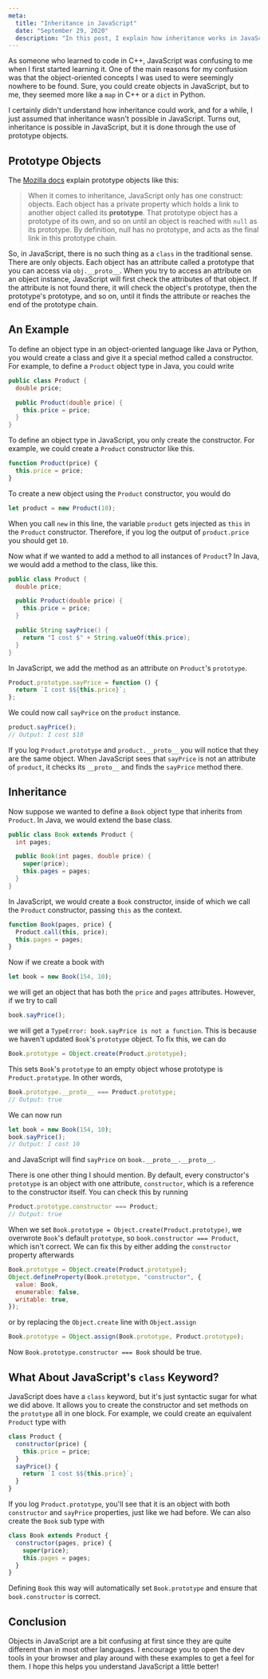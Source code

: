 ```yaml
---
meta:
  title: "Inheritance in JavaScript"
  date: "September 29, 2020"
  description: "In this post, I explain how inheritance works in JavaScript"
---
```


As someone who learned to code in C++, JavaScript was confusing to me when I first started learning it. One of the main reasons for my confusion was that the object-oriented concepts I was used to were seemingly nowhere to be found. Sure, you could create objects in JavaScript, but to me, they seemed more like a `map` in C++ or a `dict` in Python.

I certainly didn't understand how inheritance could work, and for a while, I just assumed that inheritance wasn't possible in JavaScript. Turns out, inheritance is possible in JavaScript, but it is done through the use of prototype objects.

## Prototype Objects

The [Mozilla docs](https://developer.mozilla.org/en-US/docs/Web/JavaScript/Inheritance_and_the_prototype_chain) explain prototype objects like this:

> When it comes to inheritance, JavaScript only has one construct: objects. Each object has a private property which holds a link to another object called its **prototype**. That prototype object has a prototype of its own, and so on until an object is reached with `null` as its prototype. By definition, null has no prototype, and acts as the final link in this prototype chain.

So, in JavaScript, there is no such thing as a `class` in the traditional sense. There are only objects. Each object has an attribute called a prototype that you can access via `obj.__proto__`. When you try to access an attribute on an object instance, JavaScript will first check the attributes of that object. If the attribute is not found there, it will check the object's prototype, then the prototype's prototype, and so on, until it finds the attribute or reaches the end of the prototype chain.

## An Example

To define an object type in an object-oriented language like Java or Python, you would create a class and give it a special method called a constructor. For example, to define a `Product` object type in Java, you could write

```java
public class Product {
  double price;

  public Product(double price) {
    this.price = price;
  }
}
```

To define an object type in JavaScript, you only create the constructor. For example, we could create a `Product` constructor like this.

```javascript
function Product(price) {
  this.price = price;
}
```

To create a new object using the `Product` constructor, you would do

```javascript
let product = new Product(10);
```

When you call `new` in this line, the variable `product` gets injected as `this` in the `Product` constructor. Therefore, if you log the output of `product.price` you should get `10`.

Now what if we wanted to add a method to all instances of `Product`? In Java, we would add a method to the class, like this.

```java
public class Product {
  double price;

  public Product(double price) {
    this.price = price;
  }

  public String sayPrice() {
    return "I cost $" + String.valueOf(this.price);
  }
}
```

In JavaScript, we add the method as an attribute on `Product`'s `prototype`.

```javascript
Product.prototype.sayPrice = function () {
  return `I cost $${this.price}`;
};
```

We could now call `sayPrice` on the `product` instance.

```javascript
product.sayPrice();
// Output: I cost $10
```

If you log `Product.prototype` and `product.__proto__` you will notice that they are the same object. When JavaScript sees that `sayPrice` is not an attribute of `product`, it checks its `__proto__` and finds the `sayPrice` method there.

## Inheritance

Now suppose we wanted to define a `Book` object type that inherits from `Product`. In Java, we would extend the base class.

```java
public class Book extends Product {
  int pages;

  public Book(int pages, double price) {
    super(price);
    this.pages = pages;
  }
}
```

In JavaScript, we would create a `Book` constructor, inside of which we call the `Product` constructor, passing `this` as the context.

```javascript
function Book(pages, price) {
  Product.call(this, price);
  this.pages = pages;
}
```

Now if we create a book with

```javascript
let book = new Book(154, 10);
```

we will get an object that has both the `price` and `pages` attributes. However, if we try to call

```javascript
book.sayPrice();
```

we will get a `TypeError: book.sayPrice is not a function`. This is because we haven't updated `Book`'s `prototype` object. To fix this, we can do

```javascript
Book.prototype = Object.create(Product.prototype);
```

This sets `Book`'s `prototype` to an empty object whose prototype is `Product.prototype`. In other words,

```javascript
Book.prototype.__proto__ === Product.prototype;
// Output: true
```

We can now run

```javascript
let book = new Book(154, 10);
book.sayPrice();
// Output: I cost 10
```

and JavaScript will find `sayPrice` on `book.__proto__.__proto__`.

There is one other thing I should mention. By default, every constructor's `prototype` is an object with one attribute, `constructor`, which is a reference to the constructor itself. You can check this by running

```javascript
Product.prototype.constructor === Product;
// Output: true
```

When we set `Book.prototype = Object.create(Product.prototype)`, we overwrote `Book`'s default `prototype`, so `book.constructor === Product`, which isn't correct. We can fix this by either adding the `constructor` property afterwards

```javascript
Book.prototype = Object.create(Product.prototype);
Object.defineProperty(Book.prototype, "constructor", {
  value: Book,
  enumerable: false,
  writable: true,
});
```

or by replacing the `Object.create` line with `Object.assign`

```javascript
Book.prototype = Object.assign(Book.prototype, Product.prototype);
```

Now `Book.prototype.constructor === Book` should be true.

## What About JavaScript's `class` Keyword?

JavaScript does have a `class` keyword, but it's just syntactic sugar for what we did above. It allows you to create the constructor and set methods on the `prototype` all in one block. For example, we could create an equivalent `Product` type with

```javascript
class Product {
  constructor(price) {
    this.price = price;
  }
  sayPrice() {
    return `I cost $${this.price}`;
  }
}
```

If you log `Product.prototype`, you'll see that it is an object with both `constructor` and `sayPrice` properties, just like we had before. We can also create the `Book` sub type with

```javascript
class Book extends Product {
  constructor(pages, price) {
    super(price);
    this.pages = pages;
  }
}
```

Defining `Book` this way will automatically set `Book.prototype` and ensure that `book.constructor` is correct.

## Conclusion

Objects in JavaScript are a bit confusing at first since they are quite different than in most other languages. I encourage you to open the dev tools in your browser and play around with these examples to get a feel for them. I hope this helps you understand JavaScript a little better!
